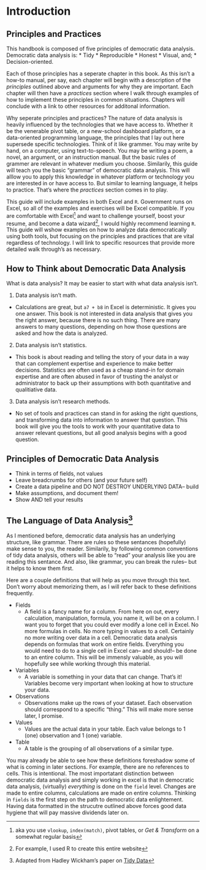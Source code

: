# Introduction {#intro}


## Principles and Practices
This handbook is composed of five principles of democratic data analysis. Democratic data analysis is:
* Tidy
* Reproducible
* Honest
* Visual, and; 
* Decision-oriented.

Each of those principles has a seperate chapter in this book. As this isn't a how-to manual, per say, each chapter will begin with a description of the *principles* outlined above and arguments for why they are important. Each chapter will then have a *practices* section where I walk through examples of how to implement these principles in common situations. Chapters will conclude with a link to other resources for additonal information. 

Why seperate principles and practices? The nature of data analysis is heavily influenced by the technologies that we have access to. Whether it be the venerable pivot table, or a new-school dashboard platform, or a data-oriented programming language, the principles that I lay out here supersede specific technologies. Think of it like grammer. You may write by hand, on a computer, using text-to-speech. You may be writing a poem, a novel, an argument, or an instruction manual. But the basic rules of grammer are relevant in whatever medium you choose. Similarily, this guide will teach you the basic "grammar" of democratic data analysis. This will alllow you to apply this knowledge in whatever platform or technology you are interested in or have access to. But similar to learning language, it helps to practice. That's where the *practices* section comes in to play. 

This guide will include examples in both Excel and `R`. Government runs on Excel, so all of the examples and exercises will be Excel compatible. If you are comfortable with Excel^[aka you use `vlookup`, `index(match)`, pivot tables, or *Get & Transform* on a somewhat regular basis] and want to challenge yourself, boost your resume, and become a data wizard^[For example, I used R to create this entire website], I would highly recommend learning `R`. This guide will wshow examples on how to analyze data democratically using both tools, but focusing on the principles and practices that are vital regardless of technology. I will link to specific resources that provide more detailed walk through's as necessary. 

## How to Think about Democratic Data Analysis

What is data analysis? It may be easier to start with what data analysis isn't. 

1. Data analysis isn't math.
  + Calculations are great, but `a7 + b8` in Excel is deterministic. It gives you one answer. This book is not interested in data analysis that gives you the right answer, because there is no such thing. There are many answers to many questions, depending on how those questions are asked and how the data is analyzed. 
2. Data analysis isn't statistics. 
 + This book is about reading and telling the story of your data in a way that can complement expertise and experience to make better decisions. Statistics are often used as a cheap stand-in for domain expertise and are often abused in favor of trusting the analyst or administrator to back up their assumptions with both quantitative and qualitiative data. 
3. Data analysis isn't research methods. 
  + No set of tools and practices can stand in for asking the right questions, and transforming data into information to answer that question. This book will give you the tools to work with your quantitative data to answer relevant questions, but all good analysis begins with a good question. 
  
 

## Principles of Democratic Data Analysis

* Think in terms of fields, not values
* Leave breadcrumbs for others (and your future self)
* Create a data pipeline and DO NOT DESTROY UNDERLYING DATA-- build
* Make assumptions, and document them!
* Show AND tell your results

## The Language of Data Analysis^[Adapted from Hadley Wickham's paper on [Tidy Data](https://vita.had.co.nz/papers/tidy-data.pdf)]

As I mentioned before, democratic data analysis has an underlying structure, like grammar. There are rules so these sentances (hopefully) make sense to you, the reader. Similarily, by following common conventions of tidy data analysis, others will be able to "read" your analysis like you are reading this sentance. And also, like grammar, you can break the rules-- but it helps to know them first. 

Here are a couple definitions that will help as you move through this text. Don't worry about memorizing them, as I will refer back to these definitions frequently. 

* Fields
    * A field is a fancy name for a column. From here on out, every calculation, manipulation, formula, you name it, will be on a column. I want you to forget that you could ever modify a lone cell in Excel. No more formulas in cells. No more typing in values to a cell. Certainly no more writing over data in a cell. Democratic data analysis depends on formulas that work on entire fields. Everything you would need to do to a single cell in Excel can-- and should!-- be done to an entire column. This will be immensly valuable, as you will hopefully see while working through this material. 

* Variables
    * A variable is something in your data that can change. That's it! Variables become very important when looking at how to structure your data. 
  
* Observations
    * Observations make up the rows of your dataset. Each observation should correspond to a specific "thing." This will make more sense later, I promise. 

* Values
    * Values are the actual data in your table. Each value belongs to 1 (one) observation and 1 (one) variable. 
  
* Table
    * A table is the grouping of all observations of a similar type. 
    
You may already be able to see how these definitions foreshadow some of what is coming in later sections. For example, there are no references to cells. This is intentional. The most importatant distinction between democratic data analysis and simply working in excel is that in democratic data analysis, (virtually) *everything* is done on the `field` level. Changes are made to entire columns, calculations are made on entire columns. Thinking in `fields` is the first step on the path to democratic data enlightement. Having data formatted in the strucutre outlined above forces good data hygiene that will pay massive dividends later on. 



